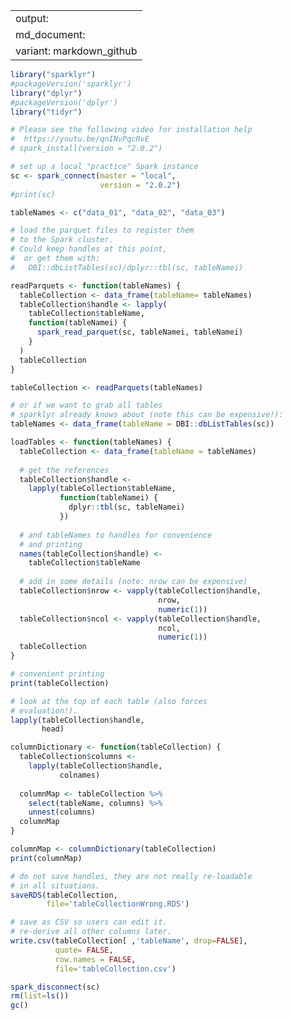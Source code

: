 
---
output:
  md_document:
    variant: markdown_github
---

<!-- README.md is generated from README.Rmd. Please edit that file -->



```r
library("sparklyr")
#packageVersion('sparklyr')
library("dplyr")
#packageVersion('dplyr')
library("tidyr")

# Please see the following video for installation help
#  https://youtu.be/qnINvPqcRvE
# spark_install(version = "2.0.2")

# set up a local "practice" Spark instance
sc <- spark_connect(master = "local",
                    version = "2.0.2")
#print(sc)
```



```r
tableNames <- c("data_01", "data_02", "data_03")

# load the parquet files to register them
# to the Spark cluster.
# Could keep handles at this point, 
#  or get them with:
#   DBI::dbListTables(sc)/dplyr::tbl(sc, tableNamei)

readParquets <- function(tableNames) {
  tableCollection <- data_frame(tableName= tableNames)
  tableCollection$handle <- lapply(
    tableCollection$tableName,
    function(tableNamei) {
      spark_read_parquet(sc, tableNamei, tableNamei)
    }
  )
  tableCollection
}

tableCollection <- readParquets(tableNames)
```

```r
# or if we want to grab all tables
# sparklyr already knows about (note this can be expensive!):
tableNames <- data_frame(tableName = DBI::dbListTables(sc))

loadTables <- function(tableNames) {
  tableCollection <- data_frame(tableName = tableNames)
  
  # get the references
  tableCollection$handle <-
    lapply(tableCollection$tableName,
           function(tableNamei) {
             dplyr::tbl(sc, tableNamei)
           })
  
  # and tableNames to handles for convenience
  # and printing
  names(tableCollection$handle) <-
    tableCollection$tableName
  
  # add in some details (note: nrow can be expensive)
  tableCollection$nrow <- vapply(tableCollection$handle, 
                                 nrow, 
                                 numeric(1))
  tableCollection$ncol <- vapply(tableCollection$handle, 
                                 ncol, 
                                 numeric(1))
  tableCollection
}

# convenient printing
print(tableCollection)

# look at the top of each table (also forces
# evaluation!).
lapply(tableCollection$handle, 
       head)
```

```r
columnDictionary <- function(tableCollection) {
  tableCollection$columns <- 
    lapply(tableCollection$handle,
           colnames)
  
  columnMap <- tableCollection %>% 
    select(tableName, columns) %>%
    unnest(columns)
  columnMap
}

columnMap <- columnDictionary(tableCollection)
print(columnMap)
```

```r
# do not save handles, they are not really re-loadable
# in all situations.
saveRDS(tableCollection, 
        file='tableCollectionWrong.RDS')
```

```r
# save as CSV so users can edit it.
# re-derive all other columns later.
write.csv(tableCollection[ ,'tableName', drop=FALSE], 
          quote= FALSE,
          row.names = FALSE,
          file='tableCollection.csv')
```



```r
spark_disconnect(sc)
rm(list=ls())
gc()
```